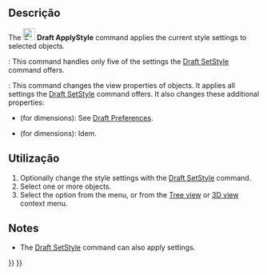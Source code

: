 <languages/>

<div class="mw-translate-fuzzy">
{{Docnav
|[[Draft_ToggleContinueMode/pt-br|Alternar modo continuar]]
|[[Draft_ShowSnapBar/pt-br|Mostrar barra de acoragem]]
|[[Draft_Workbench/pt-br|Draft]]
|IconL=Draft_ToggleContinueMode.svg
|IconR=Draft ShowSnapBar.svg
|IconC=Workbench_Draft.svg
}}
</div>

{{GuiCommand
|Name=Draft ApplyStyle
|MenuLocation=Utilities → Apply current style
|Workbenches=[[Draft_Workbench|Draft]]
|SeeAlso=[[Draft_SetStyle|Draft SetStyle]]
}}

<span id="Description"></span>
==Descrição==

The [[Image:Draft_ApplyStyle.svg|24px]] '''Draft ApplyStyle''' command applies the current style settings to selected objects.

{{VersionMinus|0.21}}: This command handles only five of the settings the [[Draft_SetStyle|Draft SetStyle]] command offers.

{{Version|0.21}}: This command changes the view properties of objects. It applies all settings the [[Draft_SetStyle|Draft SetStyle]] command offers. It also changes these additional properties:
* {{PropertyView|Decimals}} (for dimensions): See [[Draft_Preferences#Texts_and_dimensions|Draft Preferences]].
* {{PropertyView|ShowLine}} (for dimensions): Idem.

<span id="Usage"></span>
==Utilização==

# Optionally change the style settings with the [[Draft_SetStyle|Draft SetStyle]] command.
# Select one or more objects.
# Select the {{MenuCommand|Utilities → [[Image:Draft_ApplyStyle.svg|16px]] Apply current style}} option from the menu, or from the [[Tree_view|Tree view]] or [[3D_view|3D view]] context menu.

==Notes==

* The [[Draft_SetStyle|Draft SetStyle]] command can also apply settings.


<div class="mw-translate-fuzzy">
{{Docnav
|[[Draft_ToggleContinueMode/pt-br|Alternar modo continuar]]
|[[Draft_ShowSnapBar/pt-br|Mostrar barra de acoragem]]
|[[Draft_Workbench/pt-br|Draft]]
|IconL=Draft_ToggleContinueMode.svg
|IconR=Draft_ToggleDisplayMode.svg
|IconC=Workbench_Draft.svg
}}
</div>

{{Draft Tools navi{{#translation:}}}}
{{Userdocnavi{{#translation:}}}}